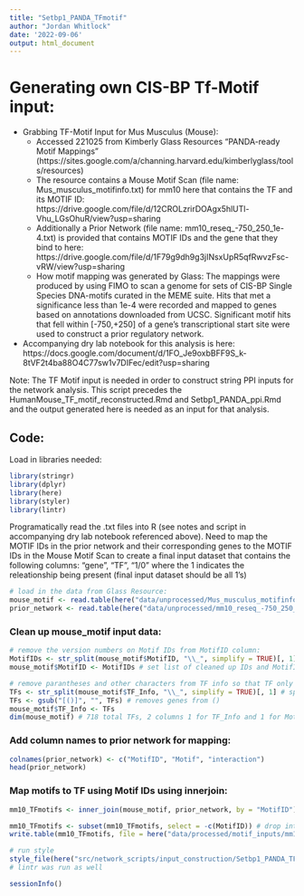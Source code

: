 ```yaml
---
title: "Setbp1_PANDA_TFmotif"
author: "Jordan Whitlock"
date: '2022-09-06'
output: html_document
---
```


# Generating own CIS-BP Tf-Motif input:

* Grabbing TF-Motif Input for Mus Musculus (Mouse):
  * Accessed 221025 from Kimberly Glass Resources "PANDA-ready Motif Mappings" (https://sites.google.com/a/channing.harvard.edu/kimberlyglass/tools/resources)
  * The resource contains a Mouse Motif Scan (file name: Mus_musculus_motifinfo.txt) for mm10 here that contains the TF and its MOTIF ID: https://drive.google.com/file/d/12CROLzrirDOAgx5hlUTl-Vhu_LGsOhuR/view?usp=sharing
  * Additionally a Prior Network (file name: mm10_reseq_-750_250_1e-4.txt) is provided that contains MOTIF IDs and the gene that they bind to here: https://drive.google.com/file/d/1F79g9dh9g3jINsxUpR5qfRwvzFsc-vRW/view?usp=sharing
  * How motif mapping was generated by Glass: The mappings were produced by using FIMO to scan a genome for sets of  CIS-BP Single Species DNA-motifs curated in the MEME suite. Hits that met a significance less than 1e-4 were recorded and mapped to genes based on annotations downloaded from UCSC. Significant motif hits that fell within [-750,+250] of a gene's transcriptional start site were used to construct a prior regulatory network. 

* Accompanying dry lab notebook for this analysis is here: https://docs.google.com/document/d/1FO_Je9oxbBFF9S_k-8tVF2t4ba88O4C77sw1v7DIFec/edit?usp=sharing

Note: The TF Motif input is needed in order to construct string PPI inputs for the network analysis. This script precedes the HumanMouse_TF_motif_reconstructed.Rmd and Setbp1_PANDA_ppi.Rmd and the output generated here is needed as an input for that analysis. 

## Code: 

Load in libraries needed:
```r
library(stringr)
library(dplyr)
library(here)
library(styler)
library(lintr)
```


Programatically read the .txt files into R (see notes and script in accompanying dry lab notebook referenced above). Need to map the MOTIF IDs in the prior network and their corresponding genes to the MOTIF IDs in the Mouse Motif Scan to create a final input dataset that contains the following columns: "gene", "TF", "1/0" where the 1 indicates the releationship being present (final input dataset should be all 1's)

```r
# load in the data from Glass Resource:
mouse_motif <- read.table(here("data/unprocessed/Mus_musculus_motifinfo.txt"), header = TRUE) # has column headers
prior_network <- read.table(here("data/unprocessed/mm10_reseq_-750_250_1e-4.txt")) # does not have column headers
```

### Clean up mouse_motif input data:
```r
# remove the version numbers on Motif IDs from MotifID column:
MotifIDs <- str_split(mouse_motif$MotifID, "\\_", simplify = TRUE)[, 1] # grab list of IDs without version
mouse_motif$MotifID <- MotifIDs # set list of cleaned up IDs and MotifID column values

# remove parantheses and other characters from TF info so that TF only contains name of TF:
TFs <- str_split(mouse_motif$TF_Info, "\\_", simplify = TRUE)[, 1] # splits every column value out by separator and only grabs the gene names
TFs <- gsub("[()]", "", TFs) # removes genes from ()
mouse_motif$TF_Info <- TFs
dim(mouse_motif) # 718 total TFs, 2 columns 1 for TF_Info and 1 for MotifID. NOTE: there are three unknown genes that do not have a gene symbol (ENSMUSG00000090020, ENSMUSG00000079994, ENSMUSG00000044690), may need to remove later if cause issues in network construction
```

### Add column names to prior network for mapping:
```r
colnames(prior_network) <- c("MotifID", "Motif", "interaction")
head(prior_network)
```


### Map motifs to TF using Motif IDs using innerjoin:
```r
mm10_TFmotifs <- inner_join(mouse_motif, prior_network, by = "MotifID") # generate final input data for PANDA

mm10_TFmotifs <- subset(mm10_TFmotifs, select = -c(MotifID)) # drop interaction information and Motif IDs, because all interactions are present (represetned as a 1) and this information is not needed for PANDA input
write.table(mm10_TFmotifs, file = here("data/processed/motif_inputs/mm10_TFmotifs.txt"), sep = "\t") # save final input data to Cheaha for use in network construction
```

```r
# run style
style_file(here("src/network_scripts/input_construction/Setbp1_PANDA_TFmotif.Rmd"))
# lintr was run as well
```

```r
sessionInfo()
```

